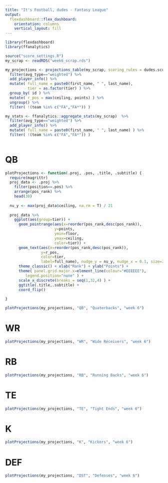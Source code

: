 ```yaml
---
title: "It's Football, dudes - Fantasy League"
output: 
  flexdashboard::flex_dashboard:
    orientation: columns
    vertical_layout: fill
---
```


```r
library(flexdashboard)
library(ffanalytics)
```

```r

source("score_settings.R")
my_scrap <- readRDS("week6_scrap.rds")

my_projections <- projections_table(my_scrap, scoring_rules = dudes.score.settings) %>% 
  filter(avg_type=="weighted") %>% 
  add_player_info() %>% 
  mutate( full_name = paste0(first_name, " ", last_name),
          tier = as.factor(tier) ) %>%
  group_by( id ) %>% 
  mutate( r_pos = max(ceiling, points) ) %>% 
  ungroup() %>% 
  filter( !(team %in% c("FA","FA*")) )

my_stats <- ffanalytics::aggregate_stats(my_scrap)  %>% 
  filter(avg_type=="weighted") %>% 
  add_player_info() %>% 
  mutate( full_name = paste0(first_name, " ", last_name) ) %>%
  filter( !(team %in% c("FA","FA*")) )
  
```

QB 
========================

```r

plotProjections <- function(.proj, .pos, .title, .subtitle) {
  require(magrittr)
  proj_data <- .proj %>% 
    filter(position==.pos) %>% 
    arrange(pos_rank) %>% 
    head(30)
  
  nu_y <- max(proj_data$ceiling, na.rm = T) / 21
  
  proj_data %>% 
    ggplot(aes(group=tier)) +
      geom_pointrange(aes(x=reorder(pos_rank,desc(pos_rank)),
                      y=points, 
                      ymin=floor, 
                      ymax=ceiling, 
                      color=tier)) +
      geom_text(aes(x=reorder(pos_rank,desc(pos_rank)), 
                y=r_pos, 
                color=tier, 
                label=full_name), nudge_y = nu_y, nudge_x = 0.1, size=2.3) +
      theme_classic() + xlab("Rank") + ylab("Points") +
      theme( panel.grid.major.x=element_line(colour="#EEEEEE"),
         legend.position="none" ) +
      scale_x_discrete(breaks = seq(1,32,4) ) +
      ggtitle(.title,.subtitle) +
      coord_flip()
  
}

plotProjections(my_projections, "QB", "Quaterbacks", "week 6")

```

WR
========================

```r

plotProjections(my_projections, "WR", "Wide Receivers", "week 6")

```

RB
========================

```r

plotProjections(my_projections, "RB", "Running Backs", "week 6")

```

TE
========================

```r

plotProjections(my_projections, "TE", "Tight Ends", "week 6")

```


K
========================

```r

plotProjections(my_projections, "K", "Kickers", "week 6")

```


DEF
========================

```r

plotProjections(my_projections, "DST", "Defenses", "week 6")

```


